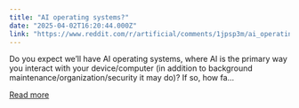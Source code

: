 ```yaml
---
title: "AI operating systems?"
date: "2025-04-02T16:20:44.000Z"
link: "https://www.reddit.com/r/artificial/comments/1jpsp3m/ai_operating_systems/"
---
```


Do you expect we’ll have AI operating systems, where AI is the primary way you interact with your device/computer (in addition to background maintenance/organization/security it may do)? If so, how fa...

[Read more](https://www.reddit.com/r/artificial/comments/1jpsp3m/ai_operating_systems/)
